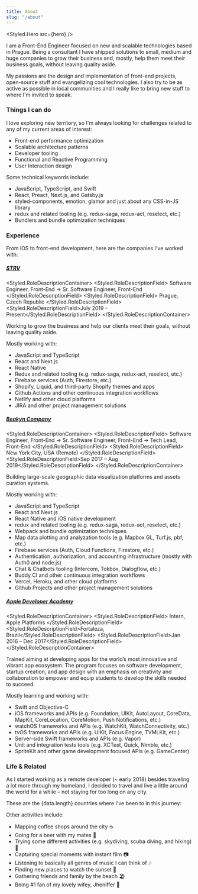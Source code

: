 ```yaml
---
title: About
slug: "/about"
---
```




<Styled.Hero src={hero} />

I am a Front-End Engineer focused on new and scalable technologies based in Prague. Being a consultant I have shipped solutions to small, medium and huge companies to grow their business and, mostly, help them meet their business goals, without leaving quality aside.

My passions are the design and implementation of front-end projects, open-source stuff and evangelizing cool technologies. I also try to be as active as possible in local communities and I really like to bring new stuff to where I'm invited to speak.

### Things I can do

I love exploring new territory, so I'm always looking for challenges related to any of my current areas of interest:

- Front-end performance optimization
- Scalable architecture patterns
- Developer tooling
- Functional and Reactive Programming
- User Interaction design

Some technical keywords include:

- JavaScript, TypeScript, and Swift
- React, Preact, Next.js, and Gatsby.js
- styled-components, emotion, glamor and just about any CSS-in-JS library
- redux and related tooling (e.g. redux-saga, redux-act, reselect, etc.)
- Bundlers and bundle optimization techniques

### Experience

From iOS to front-end development, here are the companies I've worked with:

##### [STRV](https://www.strv.com)

<Styled.RoleDescriptionContainer>
  <Styled.RoleDescriptionField>
    Software Engineer, Front-End → Sr. Software Engineer, Front-End
  </Styled.RoleDescriptionField>
  <Styled.RoleDescriptionField>
    Prague, Czech Republic
  </Styled.RoleDescriptionField>
  <Styled.RoleDescriptionField>July 2019 – Present</Styled.RoleDescriptionField>
</Styled.RoleDescriptionContainer>

Working to grow the business and help our clients meet their goals, without leaving quality aside.

Mostly working with:

- JavaScript and TypeScript
- React and Next.js
- React Native
- Redux and related tooling (e.g. redux-saga, redux-act, reselect, etc.)
- Firebase services (Auth, Firestore, etc.)
- Shopify, Liquid, and third-party Shopify themes and apps
- Github Actions and other continuous integration workflows
- Netlify and other cloud platforms
- JIRA and other project management solutions

##### [Beakyn Company](https://beakyn.com)

<Styled.RoleDescriptionContainer>
  <Styled.RoleDescriptionField>
    Software Engineer, Front-End → Sr. Software Engineer, Front-End → Tech Lead,
    Front-End
  </Styled.RoleDescriptionField>
  <Styled.RoleDescriptionField>
    New York City, USA (Remote)
  </Styled.RoleDescriptionField>
  <Styled.RoleDescriptionField>Sep 2017 – Aug 2019</Styled.RoleDescriptionField>
</Styled.RoleDescriptionContainer>

Building large-scale geographic data visualization platforms and assets curation systems.

Mostly working with:

- JavaScript and TypeScript
- React and Next.js
- React Native and iOS native development
- redux and related tooling (e.g. redux-saga, redux-act, reselect, etc.)
- Webpack and bundle optimization techniques
- Map data plotting and analyzation tools (e.g. Mapbox GL, Turf.js, pbf, etc.)
- Firebase services (Auth, Cloud Functions, Firestore, etc.)
- Authentication, authorization, and accounting infrastructure (mostly with Auth0 and node.js)
- Chat & Chatbots tooling (Intercom, Tokbox, Dialogflow, etc.)
- Buddy CI and other continuous integration workflows
- Vercel, Heroku, and other cloud platforms
- Github Projects and other project management solutions

##### [Apple Developer Academy](http://developeracademy.ifce.edu.br)

<Styled.RoleDescriptionContainer>
  <Styled.RoleDescriptionField>
    Intern, Apple Platforms
  </Styled.RoleDescriptionField>
  <Styled.RoleDescriptionField>Fortaleza, Brazil</Styled.RoleDescriptionField>
  <Styled.RoleDescriptionField>Jan 2016 – Dec 2017</Styled.RoleDescriptionField>
</Styled.RoleDescriptionContainer>

Trained aiming at developing apps for the world’s most innovative and vibrant app ecosystem. The program focuses on software development, startup creation, and app design with an emphasis on creativity and collaboration to empower and equip students to develop the skills needed to succeed.

Mostly learning and working with:

- Swift and Objective-C
- iOS frameworks and APIs (e.g. Foundation, UIKit, AutoLayout, CoreData, MapKit, CoreLocation, CoreMotion, Push Notifications, etc.)
- watchOS frameworks and APIs (e.g. WatchKit, WatchConnectivity, etc.)
- tvOS frameworks and APIs (e.g. UIKit, Focus Engine, TVMLKit, etc.)
- Server-side Swift frameworks and APIs (e.g. Vapor)
- Unit and integration tests tools (e.g. XCTest, Quick, Nimble, etc.)
- SpriteKit and other game development focused APIs (e.g. GameCenter)

### Life & Related

As I started working as a remote developer (~ early 2018) besides traveling a lot more through my homeland, I decided to travel and live a little around the world for a while – not staying for too long on any city.

<p>These are the {data.length} countries where I've been to in this journey:</p>

<Map map={map} data={data} />

Other activities include:

- Mapping coffee shops around the city ☕
- Going for a beer with my mates 🍻
- Trying some different activities (e.g. skydiving, scuba diving, and hiking) 🤘
- Capturing special moments with instant film 📷
- Listening to basically all genres of music I can think of 🎶
- Finding new places to watch the sunset 🌇
- Gathering friends and family by the beach 🏖️
- Being #1 fan of my lovely wifey, Jheniffer 💑
